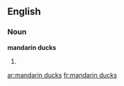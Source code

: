 ==English==

===Noun===
'''mandarin ducks'''

# {{plural of|[[mandarin duck]]}}

[[ar:mandarin ducks]]
[[fr:mandarin ducks]]